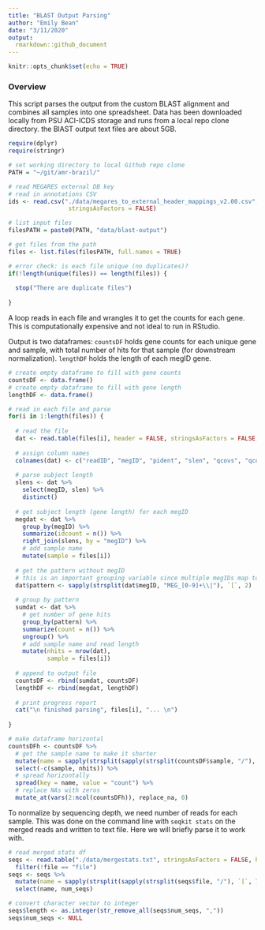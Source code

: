 ```yaml
---
title: "BLAST Output Parsing"
author: "Emily Bean"
date: "3/11/2020"
output: 
  rmarkdown::github_document
---
```


```r
knitr::opts_chunk$set(echo = TRUE)
```

### Overview

This script parses the output from the custom BLAST alignment and combines all samples into one spreadsheet. Data has been downloaded locally from PSU ACI-ICDS storage and runs from a local repo clone directory. the BlAST output text files are about 5GB.

```r

require(dplyr)
require(stringr)

# set working directory to local Github repo clone
PATH = "~/git/amr-brazil/"

# read MEGARES external DB key
# read in annotations CSV
ids <- read.csv("./data/megares_to_external_header_mappings_v2.00.csv",
                 stringsAsFactors = FALSE)

# list input files
filesPATH = paste0(PATH, "data/blast-output")

# get files from the path 
files <- list.files(filesPATH, full.names = TRUE)

# error check: is each file unique (no duplicates)?
if(!length(unique(files)) == length(files)) {
  
  stop("There are duplicate files")
  
}
```


A loop reads in each file and wrangles it to get the counts for each gene. This is computationally expensive and not ideal to run in RStudio.

Output is two dataframes: `countsDF` holds gene counts for each unique gene and sample, with total number of hits for that sample (for downstream normalization). `lengthDF` holds the length of each megID gene. 

```r

# create empty dataframe to fill with gene counts
countsDF <- data.frame()
# create empty dataframe to fill with gene length
lengthDF <- data.frame()

# read in each file and parse
for(i in 1:length(files)) {
  
  # read the file
  dat <- read.table(files[i], header = FALSE, stringsAsFactors = FALSE, sep = "\t")
  
  # assign column names
  colnames(dat) <- c("readID", "megID", "pident", "slen", "qcovs", "qcovhsp", "qcovus")
  
  # parse subject length
  slens <- dat %>% 
    select(megID, slen) %>% 
    distinct()
  
  # get subject length (gene length) for each megID
  megdat <- dat %>% 
    group_by(megID) %>% 
    summarize(idcount = n()) %>% 
    right_join(slens, by = "megID") %>% 
    # add sample name
    mutate(sample = files[i])
  
  # get the pattern without megID
  # this is an important grouping variable since multiple megIDs map to a single gene
  dat$pattern <- sapply(strsplit(dat$megID, "MEG_[0-9]+\\|"), `[`, 2)
  
  # group by pattern
  sumdat <- dat %>% 
    # get number of gene hits
    group_by(pattern) %>% 
    summarize(count = n()) %>% 
    ungroup() %>% 
    # add sample name and read length
    mutate(nhits = nrow(dat),
           sample = files[i])
  
  # append to output file
  countsDF <- rbind(sumdat, countsDF)
  lengthDF <- rbind(megdat, lengthDF)
  
  # print progress report
  cat("\n finished parsing", files[i], "... \n")
  
}

# make dataframe horizontal
countsDFh <- countsDF %>% 
  # get the sample name to make it shorter
  mutate(name = sapply(strsplit(sapply(strsplit(countsDF$sample, "/"), `[`, 8), ".txt"), `[`, 1)) %>% 
  select(-c(sample, nhits)) %>% 
  # spread horizontally 
  spread(key = name, value = "count") %>% 
  # replace NAs with zeros
  mutate_at(vars(2:ncol(countsDFh)), replace_na, 0)

```


To normalize by sequencing depth, we need number of reads for each sample. This was done on the command line with `seqkit stats` on the merged reads and written to text file. Here we will briefly parse it to work with. 

```r

# read merged stats df
seqs <- read.table("./data/mergestats.txt", stringsAsFactors = FALSE, header = TRUE)  %>% 
  filter(!file == "file") 
seqs <- seqs %>% 
  mutate(name = sapply(strsplit(sapply(strsplit(seqs$file, "/"), `[`, 7), ".extendedFrags.fastq"), `[`, 1)) %>% 
  select(name, num_seqs) 

# convert character vector to integer
seqs$length <- as.integer(str_remove_all(seqs$num_seqs, ","))
seqs$num_seqs <- NULL

```

